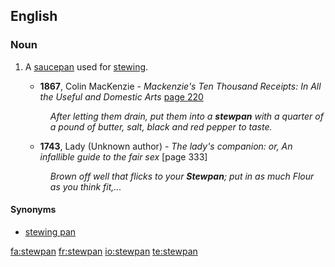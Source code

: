 ==English==

===Noun===
{{en-noun}}

# {{archaic|cookware}} A [[saucepan]] used for [[stew]]ing.
#*'''1867''', Colin MacKenzie - ''Mackenzie's Ten Thousand Receipts: In All the Useful and Domestic Arts'' [http://books.google.co.uk/books?id=GZxBAAAAIAAJ&q=stewpan&dq=stewpan&lr=&pgis=1 page 220]
#:''After letting them drain, put them into a '''stewpan''' with a quarter of a pound of butter, salt, black and red pepper to taste.''
#*'''1743''', Lady (Unknown author) - ''The lady's companion: or, An infallible guide to the fair sex'' [page 333]
#:''Brown off well that flicks to your '''Stewpan'''; put in as much Flour as you think fit,...''

====Synonyms====
*[[stewing pan]]

[[fa:stewpan]]
[[fr:stewpan]]
[[io:stewpan]]
[[te:stewpan]]
